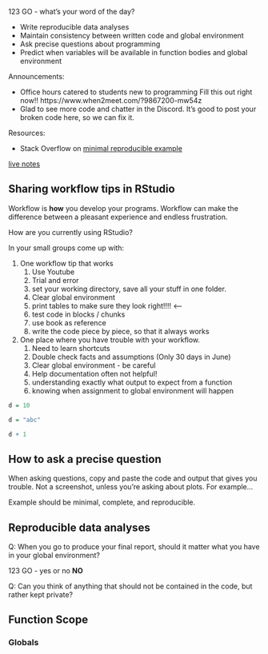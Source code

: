 123 GO - what's your word of the day?

- Write reproducible data analyses
- Maintain consistency between written code and global environment
- Ask precise questions about programming
- Predict when variables will be available in function bodies and global environment

Announcements:

- Office hours catered to students new to programming
  Fill this out right now!! https://www.when2meet.com/?9867200-mw54z
- Glad to see more code and chatter in the Discord.
    It's good to post your broken code here, so we can fix it.


Resources:

- Stack Overflow on [minimal reproducible example](https://stackoverflow.com/help/minimal-reproducible-example)

[live notes](https://github.com/clarkfitzg/stat128/blob/master/2020-09-21.Rmd)


## Sharing workflow tips in RStudio

Workflow is __how__ you develop your programs.
Workflow can make the difference between a pleasant experience and endless frustration.

How are you currently using RStudio?

In your small groups come up with:

1. One workflow tip that works
    1. Use Youtube
    2. Trial and error
    3. set your working directory, save all your stuff in one folder.
    4. Clear global environment
    5. print tables to make sure they look right!!!! <----
    6. test code in blocks / chunks
    7. use book as reference
    8. write the code piece by piece, so that it always works
2. One place where you have trouble with your workflow.
    1. Need to learn shortcuts
    2. Double check facts and assumptions (Only 30 days in June)
    3. Clear global environment - be careful
    4. Help documentation often not helpful!
    5. understanding exactly what output to expect from a function
    8. knowing when assignment to global environment will happen

```r
d = 10
```

```r
d = "abc"
```


```r
d + 1
```


## How to ask a precise question

When asking questions, copy and paste the code and output that gives you trouble.
Not a screenshot, unless you're asking about plots.
For example...

Example should be minimal, complete, and reproducible.


## Reproducible data analyses

Q: When you go to produce your final report, should it matter what you have in your global environment?

123 GO - yes or no
__NO__ 


Q: Can you think of anything that should not be contained in the code, but rather kept private?



## Function Scope



### Globals

